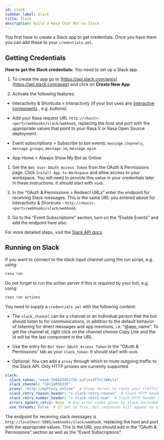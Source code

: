```yaml
---
id: slack
sidebar_label: Slack
title: Slack
description: Build a Rasa Chat Bot on Slack
---
```


You first have to create a Slack app to get credentials.
Once you have them you can add these to your `credentials.yml`.

## Getting Credentials

**How to get the Slack credentials:** You need to set up a Slack app.

1. To create the app go to [https://api.slack.com/apps](https://api.slack.com/apps) and click
   on **Create New App**.

2. Activate the following features:

* Interactivity & Shortcuts > Interactivity (if your bot uses any [interactive components](https://api.slack.com/reference/block-kit/interactive-components) , e.g. buttons)

* Add your Rasa request URL `http://<host>:<port>/webhooks/slack/webhook`, replacing
  the host and port with the appropriate values that point to your Rasa X or Rasa Open Source deployment.

* Event subscriptions > Subscribe to bot events: `message.channels`, `message.groups`, `message.im`, `message.mpim`

* App Home > Always Show My Bot as Online

1. Get the `Bot User OAuth Access Token` from the OAuth & Permissions page. Click `Install App to Workspace`
   and allow access to your workspace. You will need
   to provide this value in your credentials later in these instructions. It should start
   with `xoxb`.

2. In the “OAuth & Permissions > Redirect URLs” enter the endpoint for receiving Slack messages. This is
   the same URL you entered above for Interactivity & Shortcuts - `http://<host>:<port>/webhooks/slack/webhook`.

3. Go to the “Event Subscriptions” section, turn on the “Enable Events” and add the endpoint here also.

For more detailed steps, visit the
[Slack API docs](https://api.slack.com/events-api).

## Running on Slack

If you want to connect to the slack input channel using the run
script, e.g. using:

```bash
rasa run
```

Do not forget to run the action server if this is required by your bot,
e.g. using:

```bash
rasa run actions
```

You need to supply a `credentials.yml` with the following content:

* The `slack_channel` can be a channel or an individual person that the bot should listen to for communications, in
  addition to the default behavior of listening for direct messages and app mentions, i.e. “@app_name”. To get the channel
  id, right click on the channel choose Copy Link and the id will be the last component in the URL.

* Use the entry for `Bot User OAuth Access Token` in the
  “OAuth & Permissions” tab as your `slack_token`. It should start
  with `xoxb`.

* Optional: You can add a `proxy` through which to route outgoing traffic to the Slack API. Only HTTP proxies are currently supported.

```yaml
slack:
  slack_token: "xoxb-286425452756-safjasdf7sl38KLls"
  slack_channel: "C011GR5D33F"
  proxy: "http://myProxy.online"  # Proxy Server to route your traffic through. This configuration is optional.
  slack_retry_reason_header: "x-slack-retry-reason"  # Slack HTTP header name indicating reason that slack send retry request. This configuration is optional.
  slack_retry_number_header: "x-slack-retry-num"  # Slack HTTP header name indicating the attempt number. This configuration is optional.
  errors_ignore_retry: None  # Any error codes given by Slack included in this list will be ignored. Error codes are listed [here](https://api.slack.com/events-api#errors).
  use_threads: False  # If set to True, bot responses will appear as a threaded message in Slack. This configuration is optional and set to False by default.
```

The endpoint for receiving slack messages is
`http://localhost:5005/webhooks/slack/webhook`, replacing
the host and port with the appropriate values. This is the URL
you should add in the “OAuth & Permissions” section as well as
the “Event Subscriptions”.
